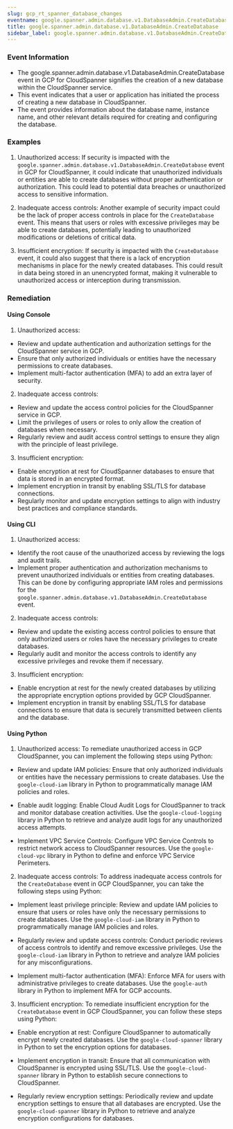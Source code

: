 ```yaml
--- 
slug: gcp_rt_spanner_database_changes
eventname: google.spanner.admin.database.v1.DatabaseAdmin.CreateDatabase
title: google.spanner.admin.database.v1.DatabaseAdmin.CreateDatabase
sidebar_label: google.spanner.admin.database.v1.DatabaseAdmin.CreateDatabase
---
```

                       
### Event Information

- The google.spanner.admin.database.v1.DatabaseAdmin.CreateDatabase event in GCP for CloudSpanner signifies the creation of a new database within the CloudSpanner service.
- This event indicates that a user or application has initiated the process of creating a new database in CloudSpanner.
- The event provides information about the database name, instance name, and other relevant details required for creating and configuring the database.


### Examples

1. Unauthorized access: If security is impacted with the `google.spanner.admin.database.v1.DatabaseAdmin.CreateDatabase` event in GCP for CloudSpanner, it could indicate that unauthorized individuals or entities are able to create databases without proper authentication or authorization. This could lead to potential data breaches or unauthorized access to sensitive information.

2. Inadequate access controls: Another example of security impact could be the lack of proper access controls in place for the `CreateDatabase` event. This means that users or roles with excessive privileges may be able to create databases, potentially leading to unauthorized modifications or deletions of critical data.

3. Insufficient encryption: If security is impacted with the `CreateDatabase` event, it could also suggest that there is a lack of encryption mechanisms in place for the newly created databases. This could result in data being stored in an unencrypted format, making it vulnerable to unauthorized access or interception during transmission.

### Remediation

#### Using Console

1. Unauthorized access:
- Review and update authentication and authorization settings for the CloudSpanner service in GCP.
- Ensure that only authorized individuals or entities have the necessary permissions to create databases.
- Implement multi-factor authentication (MFA) to add an extra layer of security.

2. Inadequate access controls:
- Review and update the access control policies for the CloudSpanner service in GCP.
- Limit the privileges of users or roles to only allow the creation of databases when necessary.
- Regularly review and audit access control settings to ensure they align with the principle of least privilege.

3. Insufficient encryption:
- Enable encryption at rest for CloudSpanner databases to ensure that data is stored in an encrypted format.
- Implement encryption in transit by enabling SSL/TLS for database connections.
- Regularly monitor and update encryption settings to align with industry best practices and compliance standards.

#### Using CLI

1. Unauthorized access:
- Identify the root cause of the unauthorized access by reviewing the logs and audit trails.
- Implement proper authentication and authorization mechanisms to prevent unauthorized individuals or entities from creating databases. This can be done by configuring appropriate IAM roles and permissions for the `google.spanner.admin.database.v1.DatabaseAdmin.CreateDatabase` event.

2. Inadequate access controls:
- Review and update the existing access control policies to ensure that only authorized users or roles have the necessary privileges to create databases.
- Regularly audit and monitor the access controls to identify any excessive privileges and revoke them if necessary.

3. Insufficient encryption:
- Enable encryption at rest for the newly created databases by utilizing the appropriate encryption options provided by GCP CloudSpanner.
- Implement encryption in transit by enabling SSL/TLS for database connections to ensure that data is securely transmitted between clients and the database.

#### Using Python

1. Unauthorized access:
To remediate unauthorized access in GCP CloudSpanner, you can implement the following steps using Python:

- Review and update IAM policies: Ensure that only authorized individuals or entities have the necessary permissions to create databases. Use the `google-cloud-iam` library in Python to programmatically manage IAM policies and roles.

- Enable audit logging: Enable Cloud Audit Logs for CloudSpanner to track and monitor database creation activities. Use the `google-cloud-logging` library in Python to retrieve and analyze audit logs for any unauthorized access attempts.

- Implement VPC Service Controls: Configure VPC Service Controls to restrict network access to CloudSpanner resources. Use the `google-cloud-vpc` library in Python to define and enforce VPC Service Perimeters.

2. Inadequate access controls:
To address inadequate access controls for the `CreateDatabase` event in GCP CloudSpanner, you can take the following steps using Python:

- Implement least privilege principle: Review and update IAM policies to ensure that users or roles have only the necessary permissions to create databases. Use the `google-cloud-iam` library in Python to programmatically manage IAM policies and roles.

- Regularly review and update access controls: Conduct periodic reviews of access controls to identify and remove excessive privileges. Use the `google-cloud-iam` library in Python to retrieve and analyze IAM policies for any misconfigurations.

- Implement multi-factor authentication (MFA): Enforce MFA for users with administrative privileges to create databases. Use the `google-auth` library in Python to implement MFA for GCP accounts.

3. Insufficient encryption:
To remediate insufficient encryption for the `CreateDatabase` event in GCP CloudSpanner, you can follow these steps using Python:

- Enable encryption at rest: Configure CloudSpanner to automatically encrypt newly created databases. Use the `google-cloud-spanner` library in Python to set the encryption options for databases.

- Implement encryption in transit: Ensure that all communication with CloudSpanner is encrypted using SSL/TLS. Use the `google-cloud-spanner` library in Python to establish secure connections to CloudSpanner.

- Regularly review encryption settings: Periodically review and update encryption settings to ensure that all databases are encrypted. Use the `google-cloud-spanner` library in Python to retrieve and analyze encryption configurations for databases.


 